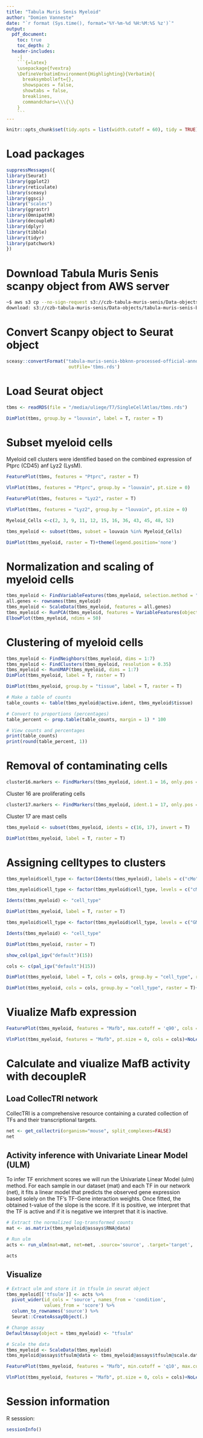 ```yaml
---
title: "Tabula Muris Senis Myeloid"
author: "Domien Vanneste"
date: "`r format (Sys.time(), format='%Y-%m-%d %H:%M:%S %z')`"
output:
  pdf_document:
    toc: true
    toc_depth: 2
  header-includes:
    -|
    ```{=latex}
    \usepackage{fvextra}
    \DefineVerbatimEnvironment{Highlighting}{Verbatim}{
      breaksymbolleft={}, 
      showspaces = false,
      showtabs = false,
      breaklines,
      commandchars=\\\{\}
    }
    ```
---
```



```r
knitr::opts_chunk$set(tidy.opts = list(width.cutoff = 60), tidy = TRUE)
```

# Load packages

```r
suppressMessages({
library(Seurat)
library(ggplot2)
library(reticulate)
library(sceasy)
library(ggsci)
library("scales")
library(ggrastr)
library(OmnipathR)
library(decoupleR)
library(dplyr)
library(tibble)
library(tidyr)
library(patchwork)
})
```

# Download Tabula Muris Senis scanpy object from AWS server
```bash
~$ aws s3 cp --no-sign-request s3://czb-tabula-muris-senis/Data-objects/tabula-muris-senis-bbknn-processed-official-annotations.h5ad /home/uliege/Documents/BioInformatics/TabulaMurisSenis
download: s3://czb-tabula-muris-senis/Data-objects/tabula-muris-senis-bbknn-processed-official-annotations.h5ad to Documents/BioInformatics/TabulaMurisSenis/tabula-muris-senis-bbknn-processed-official-annotations.h5ad
```


# Convert Scanpy object to Seurat object
```r
sceasy::convertFormat("tabula-muris-senis-bbknn-processed-official-annotations.h5ad", from="anndata", to="seurat",
                       outFile='tbms.rds')
```

# Load Seurat object
```r
tbms <- readRDS(file = "/media/uliege/T7/SingleCellAtlas/tbms.rds")
```


```r
DimPlot(tbms, group.by = "louvain", label = T, raster = T)
```

# Subset myeloid cells

Myeloid cell clusters were identified based on the combined expression of Ptprc (CD45) anf Lyz2 (LysM).

```r
FeaturePlot(tbms, features = "Ptprc", raster = T)
```

```r
VlnPlot(tbms, features = "Ptprc", group.by = "louvain", pt.size = 0)
```

```r
FeaturePlot(tbms, features = "Lyz2", raster = T)
```

```r
VlnPlot(tbms, features = "Lyz2", group.by = "louvain", pt.size = 0)
```

```r
Myeloid_Cells <-c(2, 3, 9, 11, 12, 15, 16, 36, 43, 45, 48, 52)

tbms_myeloid <- subset(tbms, subset = louvain %in% Myeloid_Cells)
```

```r
DimPlot(tbms_myeloid, raster = T)+theme(legend.position='none')
```

# Normalization and scaling of myeloid cells

```r
tbms_myeloid <- FindVariableFeatures(tbms_myeloid, selection.method = "vst", nfeatures = 2000)
all.genes <- rownames(tbms_myeloid)
tbms_myeloid <- ScaleData(tbms_myeloid, features = all.genes)
tbms_myeloid <- RunPCA(tbms_myeloid, features = VariableFeatures(object = tbms_myeloid))
ElbowPlot(tbms_myeloid, ndims = 50)
```

# Clustering of myeloid cells
```r
tbms_myeloid <- FindNeighbors(tbms_myeloid, dims = 1:7)
tbms_myeloid <- FindClusters(tbms_myeloid, resolution = 0.35)
tbms_myeloid <- RunUMAP(tbms_myeloid, dims = 1:7)
DimPlot(tbms_myeloid, label = T, raster = T)
```


```r
DimPlot(tbms_myeloid, group.by = "tissue", label = T, raster = T)
```

```r
# Make a table of counts
table_counts <- table(tbms_myeloid@active.ident, tbms_myeloid$tissue)

# Convert to proportions (percentages)
table_percent <- prop.table(table_counts, margin = 1) * 100

# View counts and percentages
print(table_counts)
print(round(table_percent, 1))

```

# Removal of contaminating cells

```r
cluster16.markers <- FindMarkers(tbms_myeloid, ident.1 = 16, only.pos = TRUE)
```
Cluster 16 are proliferating cells

```r
cluster17.markers <- FindMarkers(tbms_myeloid, ident.1 = 17, only.pos = TRUE)
```
Cluster 17 are mast cells

```r
tbms_myeloid <- subset(tbms_myeloid, idents = c(16, 17), invert = T)
```


```r
DimPlot(tbms_myeloid, label = T, raster = T)
```

# Assigning celltypes to clusters

```r
tbms_myeloid$cell_type <- factor(Idents(tbms_myeloid), labels = c("cMo", "Mature Neu", "Immature Neu", "cDC", "MG", "preNeu", "RTM", "MG", "GMP", "cMoP", "KC", "pMo", "proNeu", "pDC", "AM", "IM"))

tbms_myeloid$cell_type <- factor(tbms_myeloid$cell_type, levels = c("cMo", "Mature Neu", "Immature Neu", "cDC", "MG", "preNeu", "RTM", "GMP", "cMoP", "KC", "pMo", "proNeu", "pDC", "AM", "IM"))

Idents(tbms_myeloid) <- "cell_type"

DimPlot(tbms_myeloid, label = T, raster = T)
```

```r
tbms_myeloid$cell_type <- factor(tbms_myeloid$cell_type, levels = c("GMP", "proNeu", "preNeu", "Immature Neu", "Mature Neu", "cMoP", "cMo", "pMo", "cDC", "pDC", "AM", "IM", "KC", "RTM", "MG"))

Idents(tbms_myeloid) <- "cell_type"

DimPlot(tbms_myeloid, raster = T)
```


```r
show_col(pal_igv("default")(15))
```

```r
cols <- c(pal_igv("default")(15))

DimPlot(tbms_myeloid, label = T, cols = cols, group.by = "cell_type", raster = T)
```

```r
DimPlot(tbms_myeloid, cols = cols, group.by = "cell_type", raster = T)+ggtitle("Tabula Muris Senis Myeloid")
```


# Viualize Mafb expression

```r
FeaturePlot(tbms_myeloid, features = "Mafb", max.cutoff = 'q90', cols = c("lightgrey","red"), raster = T)+ggtitle("Mafb expression")
```


```r
VlnPlot(tbms_myeloid, features = "Mafb", pt.size = 0, cols = cols)+NoLegend()+ggtitle("Mafb expression")
```


# Calculate and viualize MafB activity with decoupleR

## Load CollecTRI network

CollecTRI is a comprehensive resource containing a curated collection of TFs and their transcriptional targets.

```r
net <- get_collectri(organism="mouse", split_complexes=FALSE)
net
```

## Activity inference with Univariate Linear Model (ULM)

To infer TF enrichment scores we will run the Univariate Linear Model (ulm) method. For each sample in our dataset (mat) and each TF in our network (net), it fits a linear model that predicts the observed gene expression based solely on the TF’s TF-Gene interaction weights. Once fitted, the obtained t-value of the slope is the score. If it is positive, we interpret that the TF is active and if it is negative we interpret that it is inactive.

```r
# Extract the normalized log-transformed counts
mat <- as.matrix(tbms_myeloid@assays$RNA@data)

# Run ulm
acts <- run_ulm(mat=mat, net=net, .source='source', .target='target', .mor='mor', minsize = 5)

acts
```

## Visualize

```r
# Extract ulm and store it in tfsulm in seurat object
tbms_myeloid[['tfsulm']] <- acts %>%
  pivot_wider(id_cols = 'source', names_from = 'condition',
              values_from = 'score') %>%
  column_to_rownames('source') %>%
  Seurat::CreateAssayObject(.)

# Change assay
DefaultAssay(object = tbms_myeloid) <- "tfsulm"

# Scale the data
tbms_myeloid <- ScaleData(tbms_myeloid)
tbms_myeloid@assays$tfsulm@data <- tbms_myeloid@assays$tfsulm@scale.data
```

```r
FeaturePlot(tbms_myeloid, features = "Mafb", min.cutoff = 'q10', max.cutoff = 'q90', cols = c("lightgrey", "red"), raster = T)+ggtitle("MafB activity")
```


```r
VlnPlot(tbms_myeloid, features = "Mafb", pt.size = 0, cols = cols)+NoLegend()+ggtitle("MafB activity")
```


# Session information 

R sesssion: 

```r
sessionInfo()
```











